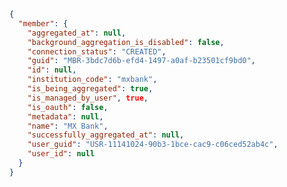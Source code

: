 ```json Response
{
  "member": {
    "aggregated_at": null,
    "background_aggregation_is_disabled": false,
    "connection_status": "CREATED",
    "guid": "MBR-3bdc7d6b-efd4-1497-a0af-b23501cf9bd0",
    "id": null,
    "institution_code": "mxbank",
    "is_being_aggregated": true,
    "is_managed_by_user", true,
    "is_oauth": false,
    "metadata": null,
    "name": "MX Bank",
    "successfully_aggregated_at": null,
    "user_guid": "USR-11141024-90b3-1bce-cac9-c06ced52ab4c",
    "user_id": null
  }
}
```
